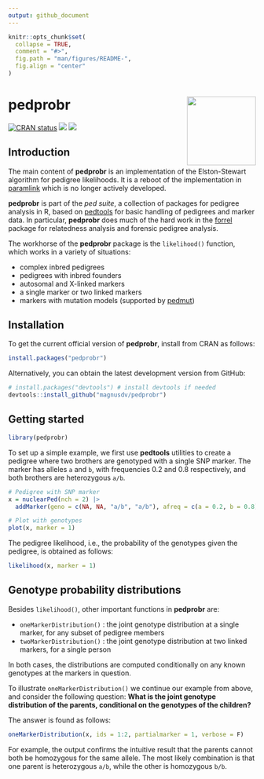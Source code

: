 ---
output: github_document
---

<!-- README.md is generated from README.Rmd. Please edit that file -->

```{r, echo = FALSE}
knitr::opts_chunk$set(
  collapse = TRUE,
  comment = "#>",
  fig.path = "man/figures/README-",
  fig.align = "center"
)
```

# pedprobr <img src="man/figures/logo.png" align="right" height=140 />

<!-- badges: start -->
[![CRAN status](https://www.r-pkg.org/badges/version/pedprobr)](https://CRAN.R-project.org/package=pedprobr)
[![](https://cranlogs.r-pkg.org/badges/grand-total/pedprobr?color=yellow)](https://cran.r-project.org/package=pedprobr)
[![](https://cranlogs.r-pkg.org/badges/last-month/pedprobr?color=yellow)](https://cran.r-project.org/package=pedprobr)
<!-- badges: end -->


## Introduction

The main content of **pedprobr** is an implementation of the Elston-Stewart algorithm for pedigree likelihoods. It is a reboot of the implementation in [paramlink](https://CRAN.R-project.org/package=paramlink) which is no longer actively developed. 

**pedprobr** is part of the *ped suite*, a collection of packages for pedigree analysis in R, based on [pedtools](https://github.com/magnusdv/pedtools) for basic handling of pedigrees and marker data. In particular, **pedprobr** does much of the hard work in the [forrel](https://github.com/magnusdv/forrel) package for relatedness analysis and forensic pedigree analysis. 

The workhorse of the **pedprobr** package is the `likelihood()` function, which works in a variety of situations:

* complex inbred pedigrees
* pedigrees with inbred founders
* autosomal and X-linked markers
* a single marker or two linked markers
* markers with mutation models (supported by [pedmut](https://github.com/magnusdv/pedmut))

## Installation
To get the current official version of **pedprobr**, install from CRAN as follows:
```{r, eval = FALSE}
install.packages("pedprobr")
```

Alternatively, you can obtain the latest development version from GitHub:
```{r, eval = FALSE}
# install.packages("devtools") # install devtools if needed
devtools::install_github("magnusdv/pedprobr")
```

## Getting started
```{r}
library(pedprobr)
```

To set up a simple example, we first use **pedtools** utilities to create a pedigree where two brothers are genotyped with a single SNP marker. The marker has alleles `a` and `b`, with frequencies 0.2 and 0.8 respectively, and both brothers are heterozygous `a/b`.
```{r pedplot, fig.height=2.7, fig.width=2.5}
# Pedigree with SNP marker
x = nuclearPed(nch = 2) |> 
  addMarker(geno = c(NA, NA, "a/b", "a/b"), afreq = c(a = 0.2, b = 0.8))

# Plot with genotypes
plot(x, marker = 1)
```

The pedigree likelihood, i.e., the probability of the genotypes given the pedigree, is obtained as follows:
```{r}
likelihood(x, marker = 1)
```

## Genotype probability distributions
Besides `likelihood()`, other important functions in **pedprobr** are:

* `oneMarkerDistribution()` : the joint genotype distribution at a single marker, for any subset of pedigree members
* `twoMarkerDistribution()` : the joint genotype distribution at two linked markers, for a single person

In both cases, the distributions are computed conditionally on any known genotypes at the markers in question.

To illustrate `oneMarkerDistribution()` we continue our example from above, and consider the following question: **What is the joint genotype distribution of the parents, conditional on the genotypes of the children?** 

The answer is found as follows:
```{r}
oneMarkerDistribution(x, ids = 1:2, partialmarker = 1, verbose = F)
```

For example, the output confirms the intuitive result that the parents cannot both be homozygous for the same allele. The most likely combination is that one parent is heterozygous `a/b`, while the other is homozygous `b/b`.
